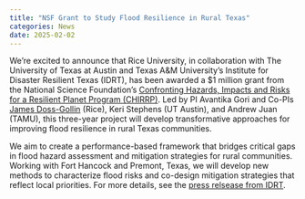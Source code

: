 ```yaml
---
title: "NSF Grant to Study Flood Resilience in Rural Texas"
categories: News
date: 2025-02-02
---
```


We're excited to announce that Rice University, in collaboration with The University of Texas at Austin and Texas A&M University's Institute for Disaster Resilient Texas (IDRT), has been awarded a $1 million grant from the National Science Foundation's [Confronting Hazards, Impacts and Risks for a Resilient Planet Program (CHIRRP)](https://www.nsf.gov/awardsearch/showAward?AWD_ID=2440167).
Led by PI Avantika Gori and Co-PIs [James Doss-Gollin](../../people/pi/james-doss-gollin.qmd) (Rice), Keri Stephens (UT Austin), and Andrew Juan (TAMU), this three-year project will develop transformative approaches for improving flood resilience in rural Texas communities.

We aim to create a performance-based framework that bridges critical gaps in flood hazard assessment and mitigation strategies for rural communities.
Working with Fort Hancock and Premont, Texas, we will develop new methods to characterize flood risks and co-design mitigation strategies that reflect local priorities.
For more details, see the [press relsease from IDRT](https://idrt.tamug.edu/idrt-team-builds-upon-drip-work-for-new-nsf-grant/). 